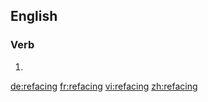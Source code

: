 ==English==

===Verb===
{{head|en}}

# {{present participle of|reface}}

[[de:refacing]]
[[fr:refacing]]
[[vi:refacing]]
[[zh:refacing]]